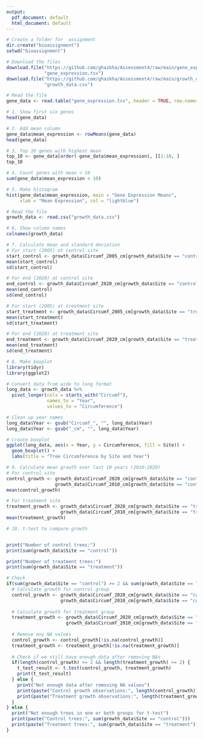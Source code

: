 ```yaml
---
output:
  pdf_document: default
  html_document: default
---
```


```r
# Create a folder for  assignment
dir.create("bioassignment")
setwd("bioassignment")  

# Download the files
download.file("https://github.com/ghazkha/Assessment4/raw/main/gene_expression.tsv", 
              "gene_expression.tsv")
download.file("https://github.com/ghazkha/Assessment4/raw/main/growth_data.csv", 
              "growth_data.csv")
```
```r
# Read the file
gene_data <- read.table("gene_expression.tsv", header = TRUE, row.names = 1)

# 1. Show first six genes
head(gene_data)

# 2. Add mean column
gene_data$mean_expression <- rowMeans(gene_data)
head(gene_data)

# 3. Top 10 genes with highest mean
top_10 <- gene_data[order(-gene_data$mean_expression), ][1:10, ]
top_10

# 4. Count genes with mean < 10
sum(gene_data$mean_expression < 10)

# 5. Make histogram
hist(gene_data$mean_expression, main = "Gene Expression Means", 
     xlab = "Mean Expression", col = "lightblue")
```
```r
# Read the file
growth_data <- read.csv("growth_data.csv")

# 6. Show column names 
colnames(growth_data)

# 7. Calculate mean and standard deviation
# For start (2005) at control site
start_control <- growth_data$Circumf_2005_cm[growth_data$Site == "control"]
mean(start_control)
sd(start_control)

# For end (2020) at control site
end_control <- growth_data$Circumf_2020_cm[growth_data$Site == "control"]
mean(end_control)
sd(end_control)

# For start (2005) at treatment site
start_treatment <- growth_data$Circumf_2005_cm[growth_data$Site == "treatment"]
mean(start_treatment)
sd(start_treatment)

# For end (2020) at treatment site
end_treatment <- growth_data$Circumf_2020_cm[growth_data$Site == "treatment"]
mean(end_treatment)
sd(end_treatment)

# 8. Make boxplot 
library(tidyr)
library(ggplot2)

# Convert data from wide to long format
long_data <- growth_data %>%
  pivot_longer(cols = starts_with("Circumf"),
               names_to = "Year",
               values_to = "Circumference")

# Clean up year names
long_data$Year <- gsub("Circumf_", "", long_data$Year)
long_data$Year <- gsub("_cm", "", long_data$Year)

# Create boxplot
ggplot(long_data, aes(x = Year, y = Circumference, fill = Site)) +
  geom_boxplot() +
  labs(title = "Tree Circumference by Site and Year")

# 9. Calculate mean growth over last 10 years (2010-2020)
# For control site
control_growth <- growth_data$Circumf_2020_cm[growth_data$Site == "control"] - 
                  growth_data$Circumf_2010_cm[growth_data$Site == "control"]
mean(control_growth)

# For treatment site
treatment_growth <- growth_data$Circumf_2020_cm[growth_data$Site == "treatment"] - 
                    growth_data$Circumf_2010_cm[growth_data$Site == "treatment"]
mean(treatment_growth)

# 10. t-test to compare growth 


print("Number of control trees:")
print(sum(growth_data$Site == "control"))

print("Number of treatment trees:")
print(sum(growth_data$Site == "treatment"))

# Check 
if(sum(growth_data$Site == "control") >= 2 && sum(growth_data$Site == "treatment") >= 2) {
  # Calculate growth for control group
  control_growth <- growth_data$Circumf_2020_cm[growth_data$Site == "control"] - 
                    growth_data$Circumf_2010_cm[growth_data$Site == "control"]
  
  # Calculate growth for treatment group
  treatment_growth <- growth_data$Circumf_2020_cm[growth_data$Site == "treatment"] - 
                      growth_data$Circumf_2010_cm[growth_data$Site == "treatment"]
  
  # Remove any NA values
  control_growth <- control_growth[!is.na(control_growth)]
  treatment_growth <- treatment_growth[!is.na(treatment_growth)]
  
  # Check if we still have enough data after removing NAs
  if(length(control_growth) >= 2 && length(treatment_growth) >= 2) {
    t_test_result <- t.test(control_growth, treatment_growth)
    print(t_test_result)
  } else {
    print("Not enough data after removing NA values")
    print(paste("Control growth observations:", length(control_growth)))
    print(paste("Treatment growth observations:", length(treatment_growth)))
  }
} else {
  print("Not enough trees in one or both groups for t-test")
  print(paste("Control trees:", sum(growth_data$Site == "control")))
  print(paste("Treatment trees:", sum(growth_data$Site == "treatment")))
}
```


